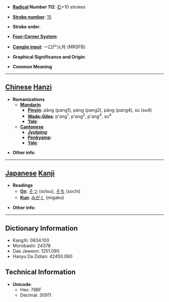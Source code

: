 * '''[[Wiktionary:Chinese radical index| Radical]] Number 112''': [[Wiktionary:Chinese radical index 石|石]]+10 strokes

* '''[[Wiktionary:Chinese total strokes index|Stroke number]]''': [[Wiktionary:Chinese total strokes index 15|15]]

* '''Stroke order''': 

* '''[[Wiktionary:Chinese four corner index|Four-Corner System]]''': 

* '''[[Wiktionary:Chinese Cangjie index|Cangjie input]]''': 一口尸火月 (MRSFB)

* '''Graphical Significance and Origin''': 

* '''Common Meaning'''

----

== [[Chinese]] [[Hanzi]] ==

* '''Romanizations'''
** '''[[Mandarin]]'''
*** '''[[Pinyin]]''': pāng (pang1), páng (pang2), pàng (pang4), sù (su4)
*** '''[[Wade-Giles]]''': p'ang<sup>1</sup>, p'ang<sup>2</sup>, p'ang<sup>4</sup>, su<sup>4</sup>
*** '''[[Yale]]''': 
** '''[[Cantonese]]'''
*** '''[[Jyutping]]''':
*** '''[[Penkyamp]]''': 
*** '''[[Yale]]''': 

* '''Other info''': 

----

== [[Japanese]] [[Kanji]] ==

* '''Readings'''
** '''[[On]]''': [[そつ]] (sotsu), [[そち]] (sochi)
** '''[[Kun]]''': [[みがく]] (migaku)

* '''Other info''':  

----

== Dictionary Information ==

* KangXi: 0834.100
* Morobashi: 24378
* Dae Jaweon: 1251.090
* Hanyu Da Zidian: 42450.060

== Technical Information ==

* '''Unicode''':
** Hex: 78BF
** Decimal: 30911